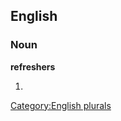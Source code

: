 ==English==

===Noun===
'''refreshers'''

# {{plural of|[[refresher]]}}

[[Category:English plurals]]